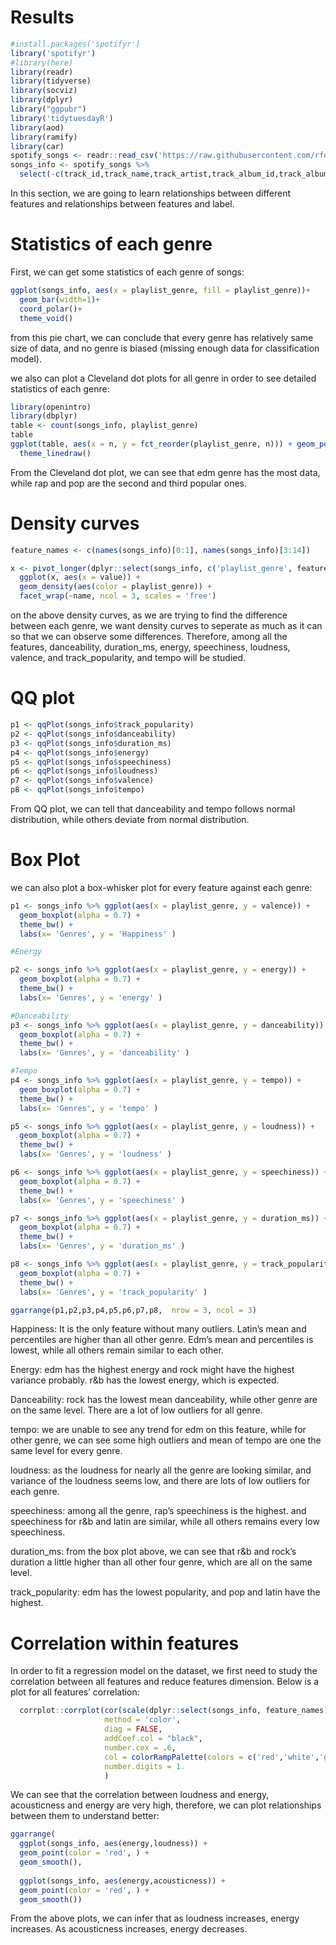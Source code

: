 # Results
```r
#install.packages('spotifyr')
library('spotifyr')
#library(here)
library(readr)
library(tidyverse)
library(socviz)
library(dplyr)
library("ggpubr")
library('tidytuesdayR')
library(aod)
library(ramify)
library(car)
spotify_songs <- readr::read_csv('https://raw.githubusercontent.com/rfordatascience/tidytuesday/master/data/2020/2020-01-21/spotify_songs.csv',show_col_types = FALSE)
songs_info <- spotify_songs %>%
  select(-c(track_id,track_name,track_artist,track_album_id,track_album_name,track_album_release_date,playlist_name,playlist_id,playlist_subgenre))
```
In this section, we are going to learn relationships between different features and relationships between features and label.

# Statistics of each genre 

First, we can get some statistics of each genre of songs:
```r
ggplot(songs_info, aes(x = playlist_genre, fill = playlist_genre))+
  geom_bar(width=1)+
  coord_polar()+
  theme_void()
```

from this pie chart, we can conclude that every genre has relatively same size of data, and no genre is biased (missing enough data for classification model).

we also can plot a Cleveland dot plots for all genre in order to see detailed statistics of each genre:
```r
library(openintro)
library(dbplyr)
table <- count(songs_info, playlist_genre)
table
ggplot(table, aes(x = n, y = fct_reorder(playlist_genre, n))) + geom_point(color = "blue") +
  theme_linedraw() 
```
From the Cleveland dot plot, we can see that edm genre has the most data, while rap and pop are the second and third popular ones. 

# Density curves

```r
feature_names <- c(names(songs_info)[0:1], names(songs_info)[3:14])

x <- pivot_longer(dplyr::select(songs_info, c('playlist_genre', feature_names)), cols = feature_names)
  ggplot(x, aes(x = value)) +
  geom_density(aes(color = playlist_genre)) +
  facet_wrap(~name, ncol = 3, scales = 'free')
```

on the above density curves, as we are trying to find the difference between each genre, we want density curves to seperate as much as it can so that we can observe some differences. Therefore, among all the features, danceability, duration_ms, energy, speechiness, loudness, valence, and track_popularity, and tempo will be studied.

# QQ plot 
```r
p1 <- qqPlot(songs_info$track_popularity)
p2 <- qqPlot(songs_info$danceability)
p3 <- qqPlot(songs_info$duration_ms)
p4 <- qqPlot(songs_info$energy)
p5 <- qqPlot(songs_info$speechiness)
p6 <- qqPlot(songs_info$loudness)
p7 <- qqPlot(songs_info$valence)
p8 <- qqPlot(songs_info$tempo)
```
From QQ plot, we can tell that danceability and tempo follows normal distribution, while others deviate from normal distribution.


# Box Plot
we can also plot a box-whisker plot for every feature against each genre:
```r
p1 <- songs_info %>% ggplot(aes(x = playlist_genre, y = valence)) +
  geom_boxplot(alpha = 0.7) +
  theme_bw() +
  labs(x= 'Genres', y = 'Happiness' )

#Energy

p2 <- songs_info %>% ggplot(aes(x = playlist_genre, y = energy)) +
  geom_boxplot(alpha = 0.7) +
  theme_bw() +
  labs(x= 'Genres', y = 'energy' )

#Danceability
p3 <- songs_info %>% ggplot(aes(x = playlist_genre, y = danceability)) +
  geom_boxplot(alpha = 0.7) +
  theme_bw() +
  labs(x= 'Genres', y = 'danceability' )

#Tempo
p4 <- songs_info %>% ggplot(aes(x = playlist_genre, y = tempo)) +
  geom_boxplot(alpha = 0.7) +
  theme_bw() +
  labs(x= 'Genres', y = 'tempo' )

p5 <- songs_info %>% ggplot(aes(x = playlist_genre, y = loudness)) +
  geom_boxplot(alpha = 0.7) +
  theme_bw() +
  labs(x= 'Genres', y = 'loudness' )

p6 <- songs_info %>% ggplot(aes(x = playlist_genre, y = speechiness)) +
  geom_boxplot(alpha = 0.7) +
  theme_bw() +
  labs(x= 'Genres', y = 'speechiness' )

p7 <- songs_info %>% ggplot(aes(x = playlist_genre, y = duration_ms)) +
  geom_boxplot(alpha = 0.7) +
  theme_bw() +
  labs(x= 'Genres', y = 'duration_ms' )

p8 <- songs_info %>% ggplot(aes(x = playlist_genre, y = track_popularity)) +
  geom_boxplot(alpha = 0.7) +
  theme_bw() +
  labs(x= 'Genres', y = 'track_popularity' )

ggarrange(p1,p2,p3,p4,p5,p6,p7,p8,  nrow = 3, ncol = 3)
```

Happiness: It is the only feature without many outliers. Latin's mean and percentiles are higher than all other genre. Edm's mean and percentiles is lowest, while all others remain similar to each other.

Energy: edm has the highest energy and rock might have the highest variance probably. r&b has the lowest energy, which is expected.

Danceability: rock has the lowest mean danceability, while other genre are on the same level. There are a lot of low outliers for all genre.

tempo: we are unable to see any trend for edm on this feature, while for other genre, we can see some high outliers and mean of tempo are one the same level for every genre.

loudness: as the loudness for nearly all the genre are looking similar, and variance of the loudness seems low, and there are lots of low outliers for each genre.

speechiness: among all the genre, rap's speechiness is the highest. and speechiness for r&b and latin are similar, while all others remains every low speechiness.

duration_ms: from the box plot above, we can see that r&b and rock's duration a little higher than all other four genre, which are all on the same level. 

track_popularity: edm has the lowest popularity, and pop and latin have the highest.


# Correlation within features
In order to fit a regression model on the dataset, we first need to study the correlation between all features and reduce features dimension. Below is a plot for all features' correlation:
```r
  corrplot::corrplot(cor(scale(dplyr::select(songs_info, feature_names))),
                     method = 'color', 
                     diag = FALSE, 
                     addCoef.col = "black",
                     number.cex = .6,
                     col = colorRampPalette(colors = c('red','white','green'))(1000),
                     number.digits = 1.
                     )
```

We can see that the correlation between loudness and energy, acousticness and energy are very high, therefore, we can plot relationships between them to understand better:

```r
ggarrange(
  ggplot(songs_info, aes(energy,loudness)) +
  geom_point(color = 'red', ) +
  geom_smooth(),
  
  ggplot(songs_info, aes(energy,acousticness)) +
  geom_point(color = 'red', ) +
  geom_smooth())
```

From the above plots, we can infer that as loudness increases, energy increases. As acousticness increases, energy decreases. 